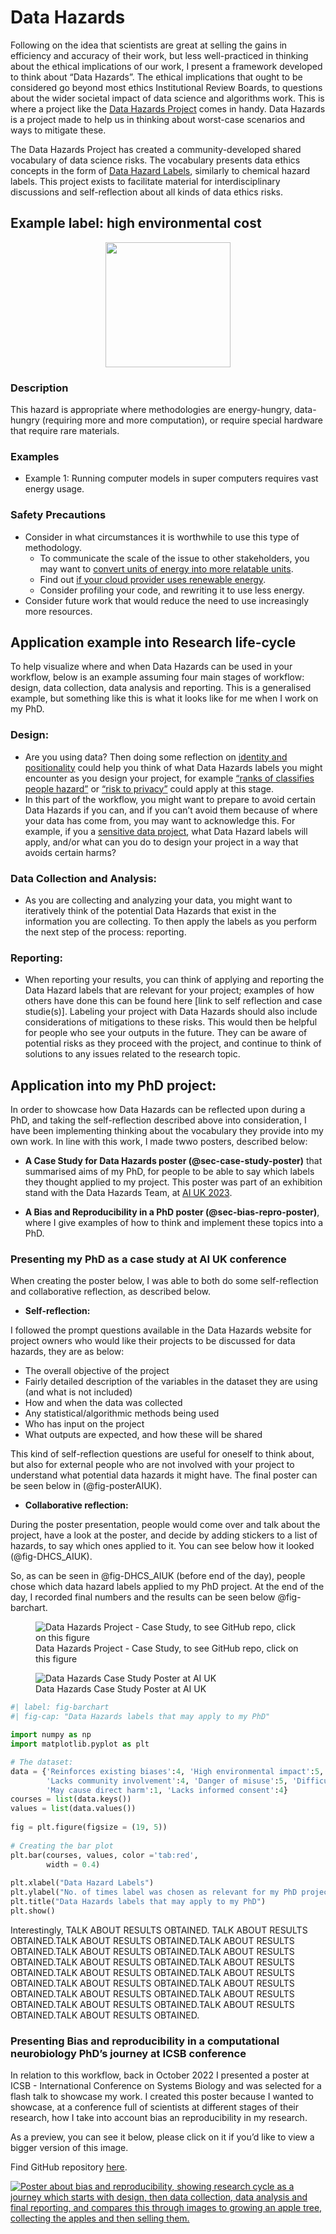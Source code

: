# Data Hazards

Following on the idea that scientists are great at selling the gains in efficiency and accuracy of their work, but less well-practiced in thinking about the ethical implications of our work, I present a framework developed to think about "Data Hazards". The ethical implications that ought to be considered go beyond most ethics Institutional Review Boards, to questions about the wider societal impact of data science and algorithms work. This is where a project like the [Data Hazards Project](https://datahazards.com/) comes in handy. Data Hazards is a project made to help us in thinking about worst-case scenarios and ways to mitigate these. 

The Data Hazards Project has created a community-developed shared vocabulary of data science risks. The vocabulary presents data ethics concepts in the form of [Data Hazard Labels](https://datahazards.com/contents/data-hazards.html), similarly to chemical hazard labels. This project exists to facilitate material for interdisciplinary discussions and self-reflection about all kinds of data ethics risks.

## Example label: high environmental cost

<center><img src="https://datahazards.com/_images/environment.png"  width="200" height=""></center>

### Description

This hazard is appropriate where methodologies are energy-hungry, data-hungry (requiring more and more computation), or require special hardware that require rare materials.

### Examples

 - Example 1: Running computer models in super computers requires vast energy usage.

### Safety Precautions
 - Consider in what circumstances it is worthwhile to use this type of methodology.
   - To communicate the scale of the issue to other stakeholders, you may want to [convert units of energy into more relatable units]().
   - Find out [if your cloud provider uses renewable energy]().
   - Consider profiling your code, and rewriting it to use less energy.
   
- Consider future work that would reduce the need to use increasingly more resources.

## Application example into Research life-cycle
To help visualize where and when Data Hazards can be used in your workflow, below is an example assuming four main stages of workflow: design, data collection, data analysis and reporting. This is a generalised example, but something like this is what it looks like for me when I work on my PhD. 


### Design:
 - Are you using data? Then doing some reflection on [identity and positionality](https://the-turing-way.netlify.app/ethical-research/self-reflection/sr-positionality.html?highlight=bias) could help you think of what Data Hazards labels you might encounter as you design your project, for example ["ranks of classifies people hazard"](https://datahazards.com/contents/hazards/ranks-classifies.html) or ["risk to privacy"](https://datahazards.com/contents/hazards/risk-to-privacy.html) could apply at this stage.
 - In this part of the workflow, you might want to prepare to avoid certain Data Hazards if you can, and if you can't avoid them because of where your data has come from, you may want to acknowledge this. For example, if you a [sensitive data project](https://the-turing-way.netlify.app/project-design/sdp.html), what Data Hazard labels will apply, and/or what can you do to design your project in a way that avoids certain harms?
 
### Data Collection and Analysis:
 - As you are collecting and analyzing your data, you might want to iteratively think of the potential Data Hazards that exist in the information you are collecting. To then apply the labels as you perform the next step of the process: reporting.

### Reporting:
 - When reporting your results, you can think of applying and reporting the Data Hazard labels that are relevant for your project; examples of how others have done this can be found here [link to self reflection and case studie(s)]. Labeling your project with Data Hazards should also include considerations of mitigations to these risks. This would then be helpful for people who see your outputs in the future. They can be aware of potential risks as they proceed with the project, and continue to think of solutions to any issues related to the research topic.

## Application into my PhD project:
In order to showcase how Data Hazards can be reflected upon during a PhD, and taking the self-reflection described above into consideration, I have been implementing thinking about the vocabulary they provide into my own work. In line with this work, I made twwo posters, described below:

- **A Case Study for Data Hazards poster (@sec-case-study-poster)** that summarised aims of my PhD, for people to be able to say which labels they thought applied to my project. This poster was part of an exhibition stand with the Data Hazards Team, at [AI UK 2023](https://ai-uk.turing.ac.uk/programme/).

- **A Bias and Reproducibility in a PhD poster (@sec-bias-repro-poster)**, where I give examples of how to think and implement these topics into a PhD.

### Presenting my PhD as a case study at AI UK conference {#sec-case-study-poster}

When creating the poster below, I was able to both do some self-reflection and collaborative reflection, as described below.

- **Self-reflection:**

I followed the prompt questions available in the Data Hazards website for project owners who would like their projects to be discussed for data hazards, they are as below:

 - The overall objective of the project
 - Fairly detailed description of the variables in the dataset they are using (and what is not included)
 - How and when the data was collected
 - Any statistical/algorithmic methods being used
 - Who has input on the project
 - What outputs are expected, and how these will be shared

This kind of self-reflection questions are useful for oneself to think about, but also for external people who are not involved with your project to understand what potential data hazards it might have. The final poster can be seen below in (@fig-posterAIUK).

- **Collaborative reflection:**

During the poster presentation, people would come over and talk about the project, have a look at the poster, and decide by adding stickers to a list of hazards, to say which ones applied to it. You can see below how it looked (@fig-DHCS_AIUK). 

So, as can be seen in @fig-DHCS_AIUK (before end of the day), people chose which data hazard labels applied to my PhD project. At the end of the day, I recorded final numbers and the results can be seen below @fig-barchart. 

![Data Hazards Project - Case Study, to see GitHub repo, click on this figure](poster_AIUK.png){#fig-posterAIUK}

![Data Hazards Case Study Poster at AI UK](DHCS_AIUK.jpeg){#fig-DHCS_AIUK}

```python
#| label: fig-barchart
#| fig-cap: "Data Hazards labels that may apply to my PhD"

import numpy as np
import matplotlib.pyplot as plt

# The dataset:
data = {'Reinforces existing biases':4, 'High environmental impact':5,
        'Lacks community involvement':4, 'Danger of misuse':5, 'Difficult to understand':6,
        'May cause direct harm':1, 'Lacks informed consent':4}
courses = list(data.keys())
values = list(data.values())
  
fig = plt.figure(figsize = (19, 5))
 
# Creating the bar plot
plt.bar(courses, values, color ='tab:red',
        width = 0.4)
 
plt.xlabel("Data Hazard Labels")
plt.ylabel("No. of times label was chosen as relevant for my PhD project")
plt.title("Data Hazards labels that may apply to my PhD")
plt.show()
```


Interestingly, 
TALK ABOUT RESULTS OBTAINED. TALK ABOUT RESULTS OBTAINED.TALK ABOUT RESULTS OBTAINED.TALK ABOUT RESULTS OBTAINED.TALK ABOUT RESULTS OBTAINED.TALK ABOUT RESULTS OBTAINED.TALK ABOUT RESULTS OBTAINED.TALK ABOUT RESULTS OBTAINED.TALK ABOUT RESULTS OBTAINED.TALK ABOUT RESULTS OBTAINED.TALK ABOUT RESULTS OBTAINED.TALK ABOUT RESULTS OBTAINED.TALK ABOUT RESULTS OBTAINED.TALK ABOUT RESULTS OBTAINED.TALK ABOUT RESULTS OBTAINED.TALK ABOUT RESULTS OBTAINED.TALK ABOUT RESULTS OBTAINED.


### Presenting Bias and reproducibility in a computational neurobiology PhD's journey at ICSB conference {#sec-bias-repro-poster}

In relation to this workflow, back in October 2022 I presented a poster at ICSB - International Conference on Systems Biology and was selected for a flash talk to showcase my work. I created this poster because I wanted to showcase, at a conference full of scientists at different stages of their research, how I take into account bias an reproducibility in my research.

As a preview, you can see it below, please click on it if you'd like to view a bigger version of this image. 

Find GitHub repository [here](https://github.com/Susana465/Bias-and-Reproducibility-Poster).

[![Poster about bias and reproducibility, showing research cycle as a journey which starts with design, then data collection, data analysis and final reporting, and compares this through images to growing an apple tree, collecting the apples and then selling them.][1]][2]

[1]: ./20221006_poster_phd_journey.jpg

[2]: https://github.com/Susana465/Bias-and-Reproducibility-Poster/blob/main/20221006_poster_phd_journey.jpg